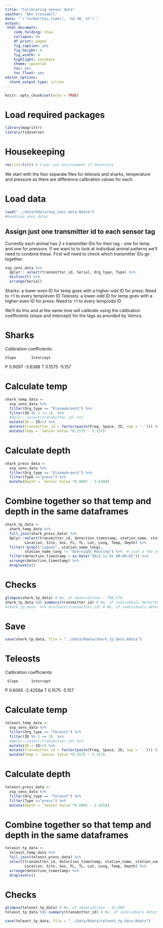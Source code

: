 ```yaml
---
title: "Calibrating sensor data"
aauthor: "Ben Cresswell"
date: "`r format(Sys.time(), '%d %B, %Y')`"
output: 
 html_document:
    code_folding: show
    collapse: no
    df_print: paged
    fig_caption: yes
    fig_height: 4
    fig_width: 4
    highlight: textmate
    theme: spacelab
    toc: yes
    toc_float: yes
editor_options: 
  chunk_output_type: inline
---
```



```r
knitr::opts_chunk$set(echo = TRUE)
```

# Load required packages
```r
library(magrittr)
library(tidyverse)
```

# Housekeeping
```r
rm(list=ls()) # Clear out environment if necessary
```

We start with the four separate files for teleosts and sharks, temperature and pressure as there are difference calibration values for each:


# Load data

```r
load("../data/Rdata/osp_sens_data.Rdata")
#head(osp_sens_data)
```

## Assign just one transmitter id to each sensor tag

Currently each animal has 2 x transmitter IDs for their tag - one for temp and one for pressure. If we want to to look at individual animal patterns we'll need to combine these. First will need to check which transmitter IDs go together:
```r
osp_sens_data %>% 
  dplyr:: select(transmitter_id, Serial, Org_type, Type) %>% 
  distinct() %>% 
  arrange(Serial)
```

Sharks: a lower-even ID for temp goes with a higher-odd ID for press: Need to +1 to every temp/even ID
Teleosts: a lower-odd ID for temp goes with a higher-even ID for press: Need to +1 to every temp/odd ID

We'll do this and at the same time will calibrate using the calibration coefficients (slope and intercept) for the tags as provided by Vemco.

# Sharks
Calibration coefficients:

    Slope	    Intercept
P   0.9097	  -3.6388
T   0.1575	  -5.157

# Calculate temp
```r
shark_temp_data <- 
  osp_sens_data %>%
  filter(Org_type == "Elasmobranch") %>% 
  filter(ID %% 2 != 1)  %>% 
  #dplyr::select(transmitter_id) %>% 
  mutate(ID = ID+1) %>% 
  mutate(transmitter_id = factor(paste(Freq, Space, ID, sep = '-'))) %>% 
  mutate(Temp = `Sensor Value`*0.1575 - 5.157)
```

# Calculate depth 
```r
shark_press_data <- 
  osp_sens_data %>%
  filter(Org_type == "Elasmobranch") %>% 
  filter(Type =="press") %>% 
  mutate(Depth = `Sensor Value`*0.9097 - 3.6388)
```

# Combine together so that temp and depth in the same dataframes
```r
shark_tp_data <- 
  shark_temp_data %>% 
  full_join(shark_press_data) %>% 
  dplyr::select(transmitter_id, detection_timestamp, station_name, station_name_long, Scientific_name, Date, 
         Location, Site, Sex, FL, TL, Lat, Long, Temp, Depth) %>% 
  filter(!grepl("Lagoon", station_name_long),
         station_name_long != "Overnight_Mooring") %>%  # just a few shark detections (2 individs 14041 and 14059) from lagoon1 so filtering out
  filter(detection_timestamp < as.Date("2022-11-01 00:00:01")) %>% 
  arrange(detection_timestamp) %>% 
  droplevels()
```


# Checks
```r
glimpse(shark_tp_data) # No. of observations ~ 789,576
shark_tp_data %$% summary(transmitter_id) # No. of individuals detected - all 15 sharks show up at some point & have 1000's of obs for each
#shark_tp_data  %>% distinct(transmitter_id) # No. of individuals detected - all 15 sharks show up at some point
```
# Save
```r
save(shark_tp_data, file = "../data/Rdata/shark_tp_data.Rdata")
```


# Teleosts
Calibration coefficients:

     Slope	    Intercept
P    0.6065	  -2.4258ø
T    0.1575	  -5.157

# Calculate temp
```r
teleost_temp_data <- 
  osp_sens_data %>%
  filter(Org_type == "Teleost") %>% 
  filter(ID %% 2 == 1)  %>% 
  #dplyr::select(transmitter_id) %>% 
  mutate(ID = ID+1) %>% 
  mutate(transmitter_id = factor(paste(Freq, Space, ID, sep = '-'))) %>% 
  mutate(Temp = `Sensor Value`*0.1575 - 5.157)
```

# Calculate depth
```r
teleost_press_data <- 
  osp_sens_data %>%
  filter(Org_type == "Teleost") %>% 
  filter(Type =="press") %>% 
  mutate(Depth = `Sensor Value`*0.6065 - 2.4258)
```

# Combine together so that temp and depth in the same dataframes
```r
teleost_tp_data <- 
  teleost_temp_data %>% 
  full_join(teleost_press_data) %>% 
  select(transmitter_id, detection_timestamp, station_name, station_name_long, Scientific_name, Date, 
         Location, Site, Sex, FL, TL, Lat, Long, Temp, Depth) %>% 
  arrange(detection_timestamp) %>%   
  droplevels()
```

# Checks
```r
glimpse(teleost_tp_data) # No. of observations ~ 41,000
teleost_tp_data %$% summary(transmitter_id) # No. of individuals detected - only 8 individuals. Already established we are missing 2 GTs
```

```r
save(teleost_tp_data, file = "../data/Rdata/teleost_tp_data.Rdata")
```




